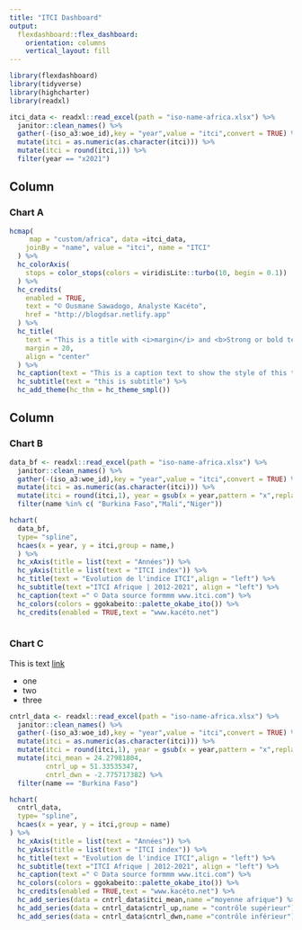 ```yaml
---
title: "ITCI Dashboard"
output: 
  flexdashboard::flex_dashboard:
    orientation: columns
    vertical_layout: fill
---
```


```r
library(flexdashboard)
library(tidyverse)
library(highcharter)
library(readxl)
```

```r
itci_data <- readxl::read_excel(path = "iso-name-africa.xlsx") %>% 
  janitor::clean_names() %>% 
  gather(-(iso_a3:woe_id),key = "year",value = "itci",convert = TRUE) %>% 
  mutate(itci = as.numeric(as.character(itci))) %>% 
  mutate(itci = round(itci,1)) %>% 
  filter(year == "x2021")
```


Column {data-width=650}
-----------------------------------------------------------------------

### Chart A

```r
hcmap(
     map = "custom/africa", data =itci_data,
    joinBy = "name", value = "itci", name = "ITCI"
  ) %>% 
  hc_colorAxis(
    stops = color_stops(colors = viridisLite::turbo(10, begin = 0.1))
  ) %>% 
  hc_credits(
    enabled = TRUE,
    text = "© Ousmane Sawadogo, Analyste Kacéto",
    href = "http://blogdsar.netlify.app"
  ) %>% 
  hc_title(
    text = "This is a title with <i>margin</i> and <b>Strong or bold text</b>",
    margin = 20,
    align = "center"
  ) %>% 
  hc_caption(text = "This is a caption text to show the style of this type of text") %>% 
  hc_subtitle(text = "this is subtitle") %>% 
  hc_add_theme(hc_thm = hc_theme_smpl()) 
```

Column {data-width=650}
-----------------------------------------------------------------------

### Chart B



```r
data_bf <- readxl::read_excel(path = "iso-name-africa.xlsx") %>% 
  janitor::clean_names() %>% 
  gather(-(iso_a3:woe_id),key = "year",value = "itci",convert = TRUE) %>% 
  mutate(itci = as.numeric(as.character(itci))) %>% 
  mutate(itci = round(itci,1), year = gsub(x = year,pattern = "x",replacement = "")) %>% 
  filter(name %in% c( "Burkina Faso","Mali","Niger"))

hchart(
  data_bf,
  type= "spline",
  hcaes(x = year, y = itci,group = name,)
  ) %>% 
  hc_xAxis(title = list(text = "Années")) %>% 
  hc_yAxis(title = list(text = "ITCI index")) %>% 
  hc_title(text = "Evolution de l'indice ITCI",align = "left") %>% 
  hc_subtitle(text ="ITCI Afrique | 2012-2021", align = "left") %>% 
  hc_caption(text =" © Data source formmm www.itci.com") %>% 
  hc_colors(colors = ggokabeito::palette_okabe_ito()) %>% 
  hc_credits(enabled = TRUE,text = "www.kacéto.net")
  
```

### Chart C
This is text [link](http://www.example.com)

- one
- two 
- three

```r
cntrl_data <- readxl::read_excel(path = "iso-name-africa.xlsx") %>% 
  janitor::clean_names() %>% 
  gather(-(iso_a3:woe_id),key = "year",value = "itci",convert = TRUE) %>% 
  mutate(itci = as.numeric(as.character(itci))) %>% 
  mutate(itci = round(itci,1), year = gsub(x = year,pattern = "x",replacement = "")) %>% 
  mutate(itci_mean = 24.27981804,
         cntrl_up = 51.33535347,
         cntrl_dwn = -2.775717382) %>% 
  filter(name == "Burkina Faso")

hchart(
  cntrl_data,
  type= "spline",
  hcaes(x = year, y = itci,group = name)
) %>% 
  hc_xAxis(title = list(text = "Années")) %>% 
  hc_yAxis(title = list(text = "ITCI index")) %>% 
  hc_title(text = "Evolution de l'indice ITCI",align = "left") %>% 
  hc_subtitle(text ="ITCI Afrique | 2012-2021", align = "left") %>% 
  hc_caption(text =" © Data source formmm www.itci.com") %>% 
  hc_colors(colors = ggokabeito::palette_okabe_ito()) %>% 
  hc_credits(enabled = TRUE,text = "www.kacéto.net") %>% 
  hc_add_series(data = cntrl_data$itci_mean,name ="moyenne afrique") %>% 
  hc_add_series(data = cntrl_data$cntrl_up,name = "contrôle supérieur") %>% 
  hc_add_series(data = cntrl_data$cntrl_dwn,name ="contrôle inférieur")
```



